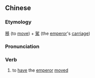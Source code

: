 {{also|移驾}}
==Chinese==
{{zh-forms|s=移驾}}

===Etymology===
[[移]] (to [[move]]) + [[駕]] (the [[emperor]]'s [[carriage]])

===Pronunciation===
{{zh-pron
|m=yíjià
|cat=v
}}

===Verb===
{{zh-verb}}

# {{lb|zh|archaic}} to [[have]] the [[emperor]] [[moved]]